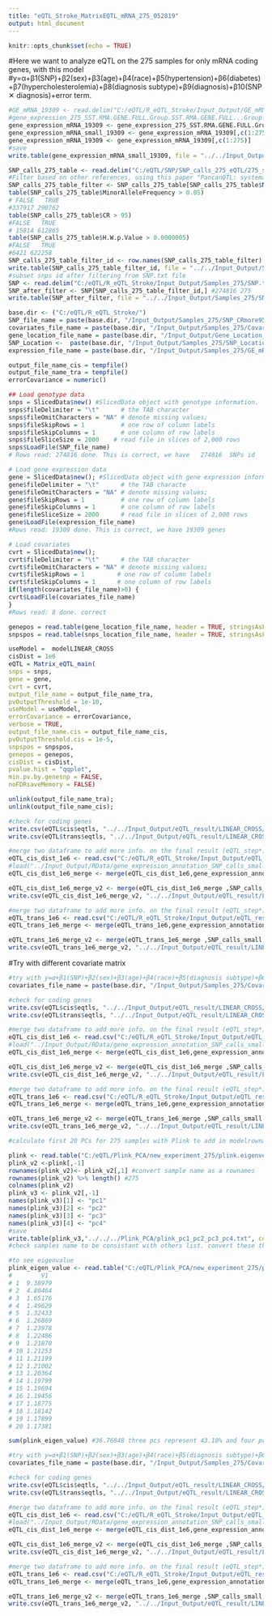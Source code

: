 ```yaml
---
title: "eQTL_Stroke_MatrixEQTL_mRNA_275_052819"
output: html_document
---
```


```r
knitr::opts_chunk$set(echo = TRUE)
```

#Here we want to analyze eQTL on the 275 samples for only mRNA coding genes, with this model
#y=α+β1(SNP)+β2(sex)+β3(age)+β4(race)+β5(hypertension)+β6(diabetes)+β7(hypercholesterolemia)+β8(diagnosis subtype)+β9(diagnosis)+β10(SNP ✕ diagnosis)+error term.

```r
#GE_mRNA_19309 <- read.delim("C:/eQTL/R_eQTL_Stroke/Input_Output/GE_mRNA_19309.txt", row.names=1) #193009 genes
#gene_expression_275_SST.RMA.GENE.FULL.Group.SST.RMA.GENE.FULL...Group.1 <- read.delim("C:/eQTL/GENE/Picked_Files_HTA2_275/gene_expression_275_SST-RMA-GENE-FULL-Group.SST-RMA-GENE-FULL - Group 1.TXT", row.names=1)
gene_expression_mRNA_19309 <- gene_expression_275_SST.RMA.GENE.FULL.Group.SST.RMA.GENE.FULL...Group.1[rownames(GE_mRNA_19309),]
gene_expression_mRNA_small_19309 <- gene_expression_mRNA_19309[,c(1:275)]
gene_expression_mRNA_19309 <- gene_expression_mRNA_19309[,c(1:275)]
#save
write.table(gene_expression_mRNA_small_19309, file = "../../Input_Output/Samples_275/GE_mRNA_19309.txt",col.names =T, sep = "\t") 
```


```r
SNP_calls_275_table <- read.delim("C:/eQTL/SNP/SNP_calls_275_eQTL/275_sample/SNP_calls_275_table.txt", row.names=1)#628679 20, including MAF, CR, HW and SNP id for each SNPs
#Filter based on other references, using this paper "PancanQTL: systematic identification of cis-eQTLs and trans-eQTLs in 33 cancer types"
SNP_calls_275_table_filter <- SNP_calls_275_table[SNP_calls_275_table$MinorAlleleFrequency > 0.05 & SNP_calls_275_table$CR > 95 & SNP_calls_275_table$H.W.p.Value > 0.0000005,] #I think we need to filter based on H.W (sample size), #274816  20
table(SNP_calls_275_table$MinorAlleleFrequency > 0.05)
# FALSE   TRUE 
#337917 290762 
table(SNP_calls_275_table$CR > 95)
#FALSE   TRUE 
# 15814 612865 
table(SNP_calls_275_table$H.W.p.Value > 0.0000005)
#FALSE   TRUE 
#6421 622258 
SNP_calls_275_table_filter_id <- row.names(SNP_calls_275_table_filter) 
write.table(SNP_calls_275_table_filter_id, file = "../../Input_Output/Samples_275/SNP_calls_275_table_filter_id", col.names = T, sep = "\t")
#subset snps id after filtering from SNP.txt file
SNP <- read.delim("C:/eQTL/R_eQTL_Stroke/Input_Output/Samples_275/SNP.txt", row.names=1)
SNP_after_filter <- SNP[SNP_calls_275_table_filter_id,] #274816 275
write.table(SNP_after_filter, file = "../../Input_Output/Samples_275/SNP_CRmore95_MAFmore0.05_HWEmore0.0000005.txt", col.names = T, sep = "\t")
```

```r
base.dir <- ("C:/eQTL/R_eQTL_Stroke/")
SNP_file_name = paste(base.dir, "/Input_Output/Samples_275/SNP_CRmore95_MAFmore0.05_HWEmore0.0000005.txt", sep="")
covariates_file_name = paste(base.dir, "/Input_Output/Samples_275/Covariate_Final_NO_PC.txt", sep="") #need sample as colnames
gene_location_file_name = paste(base.dir, "/Input_Output/Gene_Location_Exclude_Weird_Position.txt", sep="")
SNP_Location <-  paste(base.dir, "/Input_Output/Samples_275/SNP_Location.txt", sep="") #include all SNPs location
expression_file_name = paste(base.dir, "/Input_Output/Samples_275/GE_mRNA_19309.txt", sep="") 
```

```r
output_file_name_cis = tempfile()
output_file_name_tra = tempfile()
errorCovariance = numeric()
```

```r
## Load genotype data
snps = SlicedData$new() #SlicedData object with genotype information.
snps$fileDelimiter = "\t"      # the TAB character
snps$fileOmitCharacters = "NA" # denote missing values;
snps$fileSkipRows = 1          # one row of column labels
snps$fileSkipColumns = 1       # one column of row labels
snps$fileSliceSize = 2000    # read file in slices of 2,000 rows
snps$LoadFile(SNP_file_name) 
# Rows read: 274816 done. This is correct, we have   274816  SNPs id
```

```r
# Load gene expression data
gene = SlicedData$new(); #SlicedData object with gene expression information. Must have columns matching those of snps, create gene including row and column
gene$fileDelimiter = "\t"      # the TAB characte
gene$fileOmitCharacters = "NA" # denote missing values;
gene$fileSkipRows = 1          # one row of column labels
gene$fileSkipColumns = 1       # one column of row labels
gene$fileSliceSize = 2000      # read file in slices of 2,000 rows
gene$LoadFile(expression_file_name) 
#Rows read: 19309 done. This is correct, we have 19309 genes
```

```r
# Load covariates
cvrt = SlicedData$new();
cvrt$fileDelimiter = "\t"      # the TAB character
cvrt$fileOmitCharacters = "NA" # denote missing values;
cvrt$fileSkipRows = 1         # one row of column labels
cvrt$fileSkipColumns = 1      # one column of row labels
if(length(covariates_file_name)>0) {
cvrt$LoadFile(covariates_file_name)
}
#Rows read: 8 done. correct
```

```r
genepos = read.table(gene_location_file_name, header = TRUE, stringsAsFactors = FALSE) #dim  65988   4
snpspos = read.table(snps_location_file_name, header = TRUE, stringsAsFactors = FALSE) #dim 628677 3
```

```r
useModel =  modelLINEAR_CROSS
cisDist = 1e6
eQTL = Matrix_eQTL_main(
snps = snps, 
gene = gene, 
cvrt = cvrt,
output_file_name = output_file_name_tra,
pvOutputThreshold = 1e-10,
useModel = useModel, 
errorCovariance = errorCovariance, 
verbose = TRUE, 
output_file_name.cis = output_file_name_cis,
pvOutputThreshold.cis = 1e-5,
snpspos = snpspos, 
genepos = genepos,
cisDist = cisDist,
pvalue.hist = "qqplot",
min.pv.by.genesnp = FALSE,
noFDRsaveMemory = FALSE)

unlink(output_file_name_tra);
unlink(output_file_name_cis);
```

```r
#check for coding genes
write.csv(eQTL$cis$eqtls, "../../Input_Output/eQTL_result/LINEAR_CROSS/mRNA/Samples_275/covariate_subdiagnosis_sex_race_age_hypertension_diabates_cholestrolemia_diagnosis/eQTL_cis_dist_1e6.csv")
write.csv(eQTL$trans$eqtls, "../../Input_Output/eQTL_result/LINEAR_CROSS/mRNA/Samples_275/covariate_subdiagnosis_sex_race_age_hypertension_diabates_cholestrolemia_diagnosis/eQTL_trans_1e6.csv")
```

```r
#merge two dataframe to add more info. on the final result (eQTL_step*)
eQTL_cis_dist_1e6 <- read.csv("C:/eQTL/R_eQTL_Stroke/Input_Output/eQTL_result/LINEAR_CROSS/mRNA/Samples_275/covariate_subdiagnosis_sex_race_age_hypertension_diabates_cholestrolemia_diagnosis/eQTL_cis_dist_1e6.csv")
#load("../Input_Output/RData/gene_expression_annotation_SNP_calls_small.RData")
eQTL_cis_dist_1e6_merge <- merge(eQTL_cis_dist_1e6,gene_expression_annotation_small,by ="gene", all.x = TRUE, sort =TRUE) #43

eQTL_cis_dist_1e6_merge_v2 <- merge(eQTL_cis_dist_1e6_merge ,SNP_calls_small, by = "snps", all.x = TRUE, sort = TRUE)#43
write.csv(eQTL_cis_dist_1e6_merge_v2, "../../Input_Output/eQTL_result/LINEAR_CROSS/mRNA/Samples_275/covariate_subdiagnosis_sex_race_age_hypertension_diabates_cholestrolemia_diagnosis/eQTL_cis_dist_1e6_merge.csv")
```

```r
#merge two dataframe to add more info. on the final result (eQTL_step*)
eQTL_trans_1e6 <- read.csv("C:/eQTL/R_eQTL_Stroke/Input_Output/eQTL_result/LINEAR_CROSS/mRNA/Samples_275/covariate_subdiagnosis_sex_race_age_hypertension_diabates_cholestrolemia_diagnosis//eQTL_trans_1e6.csv")
eQTL_trans_1e6_merge <- merge(eQTL_trans_1e6,gene_expression_annotation_small,by ="gene", all.x = TRUE, sort =TRUE) #66

eQTL_trans_1e6_merge_v2 <- merge(eQTL_trans_1e6_merge ,SNP_calls_small, by = "snps", all.x = TRUE, sort = TRUE)#29
write.csv(eQTL_trans_1e6_merge_v2, "../../Input_Output/eQTL_result/LINEAR_CROSS/mRNA/Samples_275/covariate_subdiagnosis_sex_race_age_hypertension_diabates_cholestrolemia_diagnosis/eQTL_trans_1e6_merge.csv") 
```

#Try with different covariate matrix

```r
#try with y=α+β1(SNP)+β2(sex)+β3(age)+β4(race)+β5(diagnosis subtype)+β6(diagnosis)+β7(SNP ✕ diagnosis)+error term., with Covariate_Final_NO_PC_NO_Risk_Factors.txt
covariates_file_name = paste(base.dir, "/Input_Output/Samples_275/Covariate_Final_NO_PC_NO_Risk_Factors.txt", sep="") #5rows
```


```r
#check for coding genes
write.csv(eQTL$cis$eqtls, "../../Input_Output/eQTL_result/LINEAR_CROSS/mRNA/Samples_275/covariate_subdiagnosis_sex_race_age_diagnosis/eQTL_cis_dist_1e6.csv")
write.csv(eQTL$trans$eqtls, "../../Input_Output/eQTL_result/LINEAR_CROSS/mRNA/Samples_275/covariate_subdiagnosis_sex_race_age_diagnosis/eQTL_trans_1e6.csv")
```

```r
#merge two dataframe to add more info. on the final result (eQTL_step*)
eQTL_cis_dist_1e6 <- read.csv("C:/eQTL/R_eQTL_Stroke/Input_Output/eQTL_result/LINEAR_CROSS/mRNA/Samples_275/covariate_subdiagnosis_sex_race_age_diagnosis/eQTL_cis_dist_1e6.csv")
#load("../Input_Output/RData/gene_expression_annotation_SNP_calls_small.RData")
eQTL_cis_dist_1e6_merge <- merge(eQTL_cis_dist_1e6,gene_expression_annotation_small,by ="gene", all.x = TRUE, sort =TRUE) #49

eQTL_cis_dist_1e6_merge_v2 <- merge(eQTL_cis_dist_1e6_merge ,SNP_calls_small, by = "snps", all.x = TRUE, sort = TRUE)#43
write.csv(eQTL_cis_dist_1e6_merge_v2, "../../Input_Output/eQTL_result/LINEAR_CROSS/mRNA/Samples_275/covariate_subdiagnosis_sex_race_age_diagnosis/eQTL_cis_dist_1e6_merge.csv")
```

```r
#merge two dataframe to add more info. on the final result (eQTL_step*)
eQTL_trans_1e6 <- read.csv("C:/eQTL/R_eQTL_Stroke/Input_Output/eQTL_result/LINEAR_CROSS/mRNA/Samples_275/covariate_subdiagnosis_sex_race_age_diagnosis/eQTL_trans_1e6.csv")
eQTL_trans_1e6_merge <- merge(eQTL_trans_1e6,gene_expression_annotation_small,by ="gene", all.x = TRUE, sort =TRUE) #66

eQTL_trans_1e6_merge_v2 <- merge(eQTL_trans_1e6_merge ,SNP_calls_small, by = "snps", all.x = TRUE, sort = TRUE)#29
write.csv(eQTL_trans_1e6_merge_v2, "../../Input_Output/eQTL_result/LINEAR_CROSS/mRNA/Samples_275/covariate_subdiagnosis_sex_race_age_diagnosis/eQTL_trans_1e6_merge.csv") 
```

```r
#calculate first 20 PCs for 275 samples with Plink to add in modelrownames(plink_v2)<- plink_v2[,1]

plink <- read.table("C:/eQTL/Plink_PCA/new_experiment_275/plink.eigenvec", quote="\"", comment.char="") #included 20 first PCs for 275 samples
plink_v2 <-plink[,-1]
rownames(plink_v2)<- plink_v2[,1] #convert sample name as a rownames
rownames(plink_v2) %>% length() #275
colnames(plink_v2)
plink_v3 <- plink_v2[,-1]
names(plink_v3)[1] <- "pc1"
names(plink_v3)[2] <- "pc2"
names(plink_v3)[3] <- "pc3"
names(plink_v3)[4] <- "pc4"
#save
write.table(plink_v3,"../../../Plink_PCA/plink_pc1_pc2_pc3_pc4.txt", col.names = T, sep = "\t")
#check samples name to be consistant with others list. convert these three names UCDSS.767_2 UCDSS.838_2 UCDSSTourettes to UCDSS.767.2 UCDSS.838.2 UCDSSTourettes.TSFS623CT

#to see eigenvalue
plink_eigen_value <- read.table("C:/eQTL/Plink_PCA/new_experiment_275/plink.eigenval", quote="\"", comment.char="")
#        V1
# 1  9.38979
# 2  4.80464
# 3  1.65176
# 4  1.49629
# 5  1.32433
# 6  1.26869
# 7  1.23978
# 8  1.22486
# 9  1.21870
# 10 1.21253
# 11 1.21199
# 12 1.21002
# 13 1.20364
# 14 1.19799
# 15 1.19694
# 16 1.19456
# 17 1.18775
# 18 1.18142
# 19 1.17899
# 20 1.17381

sum(plink_eigen_value) #36.76848 three pcs represent 43.10% and four pcs 47.17%

```

```r
#try with y=α+β1(SNP)+β2(sex)+β3(age)+β4(race)+β5(diagnosis subtype)+β6(diagnosis)+β7(pc1)+β8(pc2)_β9(pc3)+β10(pc4)+β11(SNP ✕ diagnosis)+error term., with Covariate_Final_NO_Risk_Factors.txt
covariates_file_name = paste(base.dir, "/Input_Output/Samples_275/Covariate_Final_NO_Risk_Factors.txt", sep="") #9 rows

```

```r
#check for coding genes
write.csv(eQTL$cis$eqtls, "../../Input_Output/eQTL_result/LINEAR_CROSS/mRNA/Samples_275/covariate_subdiagnosis_sex_race_age_diagnosis_pc/eQTL_cis_dist_1e6.csv")
write.csv(eQTL$trans$eqtls, "../../Input_Output/eQTL_result/LINEAR_CROSS/mRNA/Samples_275/covariate_subdiagnosis_sex_race_age_diagnosis_pc/eQTL_trans_1e6.csv")
```

```r
#merge two dataframe to add more info. on the final result (eQTL_step*)
eQTL_cis_dist_1e6 <- read.csv("C:/eQTL/R_eQTL_Stroke/Input_Output/eQTL_result/LINEAR_CROSS/mRNA/Samples_275/covariate_subdiagnosis_sex_race_age_diagnosis_pc/eQTL_cis_dist_1e6.csv")
#load("../Input_Output/RData/gene_expression_annotation_SNP_calls_small.RData")
eQTL_cis_dist_1e6_merge <- merge(eQTL_cis_dist_1e6,gene_expression_annotation_small,by ="gene", all.x = TRUE, sort =TRUE) #43

eQTL_cis_dist_1e6_merge_v2 <- merge(eQTL_cis_dist_1e6_merge ,SNP_calls_small, by = "snps", all.x = TRUE, sort = TRUE)#43
write.csv(eQTL_cis_dist_1e6_merge_v2, "../../Input_Output/eQTL_result/LINEAR_CROSS/mRNA/Samples_275/covariate_subdiagnosis_sex_race_age_diagnosis_pc//eQTL_cis_dist_1e6_merge.csv")
```

```r
#merge two dataframe to add more info. on the final result (eQTL_step*)
eQTL_trans_1e6 <- read.csv("C:/eQTL/R_eQTL_Stroke/Input_Output/eQTL_result/LINEAR_CROSS/mRNA/Samples_275/covariate_subdiagnosis_sex_race_age_diagnosis_pc/eQTL_trans_1e6.csv")
eQTL_trans_1e6_merge <- merge(eQTL_trans_1e6,gene_expression_annotation_small,by ="gene", all.x = TRUE, sort =TRUE) #66

eQTL_trans_1e6_merge_v2 <- merge(eQTL_trans_1e6_merge ,SNP_calls_small, by = "snps", all.x = TRUE, sort = TRUE)#29
write.csv(eQTL_trans_1e6_merge_v2, "../../Input_Output/eQTL_result/LINEAR_CROSS/mRNA/Samples_275/covariate_subdiagnosis_sex_race_age_diagnosis_pc/eQTL_trans_1e6_merge.csv") 
```
